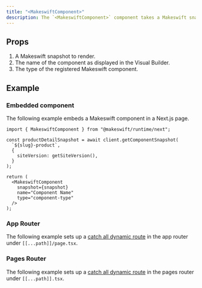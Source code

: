 ```yaml
---
title: "<MakeswiftComponent>"
description: The `<MakeswiftComponent>` component takes a Makeswift snapshot and renders React elements using [components registered](/developer/reference/runtime/register-component) with the runtime.
---
```



## Props

1. <ParamField query="snapshot" type="Snapshot" required>
     A Makeswift snapshot to render.
   </ParamField>
2. <ParamField query="name" type="string" required>
     The name of the component as displayed in the Visual Builder.
   </ParamField>
3. <ParamField query="type" type="string" required>
     The type of the registered Makeswift component.
   </ParamField>

## Example

### Embedded component

The following example embeds a Makeswift component in a Next.js page.

```tsx
import { MakeswiftComponent } from "@makeswift/runtime/next";

const productDetailSnapshot = await client.getComponentSnapshot(
  `${slug}-product`,
  {
    siteVersion: getSiteVersion(),
  }
);

return (
  <MakeswiftComponent
    snapshot={snapshot}
    name="Component Name"
    type="component-type"
  />
);
```

### App Router

The following example sets up a [catch all dynamic route](https://nextjs.org/docs/app/building-your-application/routing/dynamic-routes#optional-catch-all-segments) in the app router under `[[...path]]/page.tsx`.

<AppCatchAllExample />

### Pages Router

The following example sets up a [catch all dynamic route](https://nextjs.org/docs/pages/building-your-application/routing/dynamic-routes#optional-catch-all-segments) in the pages router under `[[...path]].tsx`.

<PagesCatchAllExample />
